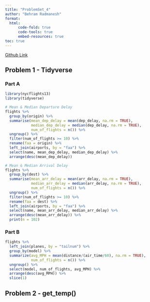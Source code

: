 ```yaml
---
title: "ProblemSet_4"
author: "Behram Radmanesh"
format: 
  html:
      code-fold: true
      code-tools: true
      embed-resources: true
toc: true
---
```


[Github Link](https://github.com/MediciPrime/STATS506/tree/main/ProblemSet_4)

## Problem 1 - Tidyverse

### Part A
```r
library(nycflights13)
library(tidyverse)

# Mean & Median Departure Delay
flights %>%
  group_by(origin) %>%
  summarise(mean_dep_delay = mean(dep_delay, na.rm = TRUE),
            median_dep_delay = median(dep_delay, na.rm = TRUE),
            num_of_flights = n()) %>%
  ungroup() %>%
  filter(num_of_flights >= 10) %>%
  rename(faa = origin) %>%
  left_join(airports, by = "faa") %>%
  select(name, mean_dep_delay, median_dep_delay) %>%
  arrange(desc(mean_dep_delay))

# Mean & Median Arrival Delay
flights %>%
  group_by(dest) %>%
  summarise(mean_arr_delay = mean(arr_delay, na.rm = TRUE),
            median_arr_delay = median(arr_delay, na.rm = TRUE),
            num_of_flights = n()) %>%
  ungroup() %>%
  filter(num_of_flights >= 10) %>%
  rename(faa = dest) %>%
  left_join(airports, by = "faa") %>%
  select(name, mean_arr_delay, median_arr_delay) %>%
  arrange(desc(mean_arr_delay)) %>%
  print(n = 102)
```

### Part B

```r
flights %>%
  left_join(planes, by = "tailnum") %>%
  group_by(model) %>%
  summarize(avg_MPH = mean(distance/(air_time/60), na.rm = TRUE),
            num_of_flights = n()) %>%
  ungroup() %>%
  select(model, num_of_flights, avg_MPH) %>%
  arrange(desc(avg_MPH)) %>%
  slice(1)

```

## Problem 2 - get_temp()

```r


```


